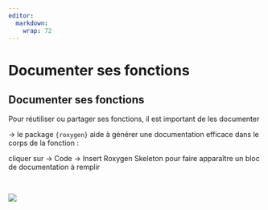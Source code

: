 ```yaml
---
editor: 
  markdown: 
    wrap: 72
---
```


# Documenter ses fonctions {.backgroundTitre .unnumbered}

## Documenter ses fonctions

Pour réutiliser ou partager ses fonctions, il est important de les
documenter

→ le package `{roxygen}` aide à générer une documentation efficace dans le corps de la fonction :

cliquer sur -\> Code -\> Insert Roxygen Skeleton pour faire apparaître
un bloc de documentation à remplir

<br>

![](img/clipboard-documenter.png)
